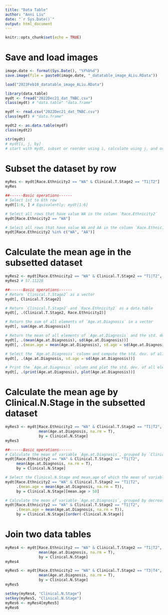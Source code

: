 ```yaml
---
title: "Data Table"
author: "Anni Liu"
date: "`r Sys.Date()`"
output: html_document
---
```


```r
knitr::opts_chunk$set(echo = TRUE)
```


# Save and load images
```r
image.date <- format(Sys.Date(), "%Y%b%d")
save.image(file = paste0(image.date, "_datatable_image_ALiu.RData"))
```

```r
load("2023Feb10_datatable_image_ALiu.RData")
```



```r
library(data.table)
mydt <- fread("2022Dec21_dat_TNBC.csv")
class(mydt) # "data.table" "data.frame"

mydf <- read.csv("2022Dec21_dat_TNBC.csv")
class(mydf) # "data.frame"

mydt2 <- as.data.table(mydf)
class(mydt2)
```


```r
str(mydt)
# mydt[i, j, by]
# start with mydt, subset or reorder using i, calculate using j, and order by by.
```


# Subset the dataset by row
```r
myRes <- mydt[Race.Ethnicity2 == "WA" & Clinical.T.Stage2 == "T1|T2"]
myRes 

##------Basic operations------
# Select 1st to 6th row
mydt[1:6, ] # Equivalently; mydt[1:6]

# Select all rows that have value WA in the column `Race.Ethnicity2`
mydt[Race.Ethnicity2 == "WA"] 

# Select all rows that have value WA and AA in the column `Race.Ethnicity2`
mydt[Race.Ethnicity2 %in% c("WA", "AA")]
```


# Calculate the mean age in the subsetted dataset
```r
myRes2 <- mydt[Race.Ethnicity2 == "WA" & Clinical.T.Stage2 == "T1|T2", mean(Age.at.Diagnosis, na.rm = T)]
myRes2 # 57.11228

##------Basic operations------
# Return `Clinical.T.Stage2` as a vector
mydt[, Clinical.T.Stage2] 

# Return `Clinical.T.Stage2` and `Race.Ethnicity2` as a data.table
mydt[, .(Clinical.T.Stage2, Race.Ethnicity2)]

# Return the sum of all elements of `Age.at.Diagnosis` in a vector
mydt[, sum(Age.at.Diagnosis)]

# Return the mean of all elements of `Age.at.Diagnosis` and the std. dev. of all elements of `Age.at.Diagnosis` in a data.table
mydt[, .(mean(Age.at.Diagnosis), sd(Age.at.Diagnosis))]
mydt[, .(mean.age = mean(Age.at.Diagnosis), sd.age = sd(Age.at.Diagnosis))]

# Select the `Age.at.Diagnosis` column and compute the std. dev. of all elements of `Age.at.Diagnosis`, which returns a single value and gets recycled
mydt[, .(Age.at.Diagnosis, sd.age = sd(Age.at.Diagnosis))]

# Print the `Age.at.Diagnosis` column and plot the std. dev. of all elements of `Age.at.Diagnosis`
mydt[, .(print(Age.at.Diagnosis), plot(Age.at.Diagnosis))]
```


# Calculate the mean age by Clinical.N.Stage in the subsetted dataset
```r
myRes3 <- mydt[Race.Ethnicity2 == "WA" & Clinical.T.Stage2 == "T1|T2", 
               mean(Age.at.Diagnosis, na.rm = T),
               by = Clinical.N.Stage]
myRes3

##------Basic operations------
# Calculate the mean of variable `Age.at.Diagnosis`, grouped by `Clinical.N.Stage` over the subsetted dataset
mydt[Race.Ethnicity2 == "WA" & Clinical.T.Stage2 == "T1|T2", 
     mean(Age.at.Diagnosis, na.rm = T),
     by = Clinical.N.Stage]

# Select the Clinical.N.Stage and mean.age of which the mean of variable `Age.at.Diagnosis` is > 40 over the subsetted dataset (chaining)
mydt[Race.Ethnicity2 == "WA" & Clinical.T.Stage2 == "T1|T2", 
     .(mean.age = mean(Age.at.Diagnosis, na.rm = T)),
     by = Clinical.N.Stage][mean.age > 50]

# Calculate the mean of variable `Age.at.Diagnosis`, grouped by decreasingly ordered `Clinical.N.Stage` over the subsetted dataset
mydt[Race.Ethnicity2 == "WA" & Clinical.T.Stage2 == "T1|T2", 
     .(mean.age = mean(Age.at.Diagnosis, na.rm = T)),
     by = Clinical.N.Stage][order(-Clinical.N.Stage)]
```


# Join two data tables
```r
myRes4 <- mydt[Race.Ethnicity2 == "WA" & Clinical.T.Stage2 == "T1|T2", 
               mean(Age.at.Diagnosis, na.rm = T),
               by = Clinical.N.Stage]
myRes4

myRes5 <- mydt[Race.Ethnicity2 == "WA" & Clinical.T.Stage2 == "T3|T4", 
               mean(Age.at.Diagnosis, na.rm = T),
               by = Clinical.N.Stage]
myRes5

setkey(myRes4, "Clinical.N.Stage")
setkey(myRes5, "Clinical.N.Stage")
myRes6 <- myRes4[myRes5]
myRes6 
```




